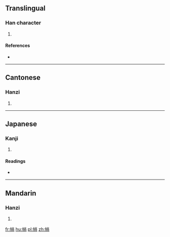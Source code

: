 ==Translingual==

===Han character===
{{Han char|rn=50|rad=巾|as=07|sn=10|four=49227|canj=LBFB|ids=⿰巾肖}}

# {{defn|Han|sort=巾07}}

====References====
* {{Han ref|kx=0331.290|dkj=08910|dj=0637.220|hdz=10739.180|uh=5E29|ud=24105|bh=D173|bd=53619}}

----

==Cantonese==

===Hanzi===
{{yue-hanzi|jyut=[[ciu3]]|y=chiu3}}

# {{defn|lang=yue|sort=巾07}}

----

==Japanese==

===Kanji===
{{ja-kanji|grade=|rs=巾07}}

# {{defn|lang=ja|sort=巾07}}

====Readings====
* {{ja-readings|on=[[せう]] (seu)|kun=[[はちまき]] (hachimaki), [[ずきん]] (zukin)}}

----

==Mandarin==

===Hanzi===
{{cmn-hanzi|pin=[[qiào]] ([[qiao4]])|wg=ch'iao<sup>4</sup>}}

# {{defn|lang=cmn|sort=巾07}}

[[fr:帩]]
[[hu:帩]]
[[pl:帩]]
[[zh:帩]]